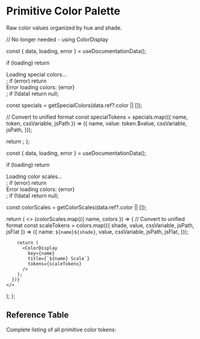 
<Meta title="Token Reference/Primitives/Colors" />

# Primitive Color Palette

Raw color values organized by hue and shade.


// No longer needed - using ColorDisplay

  const { data, loading, error } = useDocumentationData();
  
  if (loading) return <div>Loading special colors...</div>;
  if (error) return <div>Error loading colors: {error}</div>;
  if (!data) return null;
  
  const specials = getSpecialColors(data.ref?.color || []);
  
  // Convert to unified format
  const specialTokens = specials.map(({ name, token, cssVariable, jsPath }) => ({
    name,
    value: token.$value,
    cssVariable,
    jsPath,
  }));
  
  return <ColorDisplay title="Special Colors" tokens={specialTokens} />;
};

  const { data, loading, error } = useDocumentationData();
  
  if (loading) return <div>Loading color scales...</div>;
  if (error) return <div>Error loading colors: {error}</div>;
  if (!data) return null;
  
  const colorScales = getColorScales(data.ref?.color || []);
  
  return (
    <>
      {colorScales.map(({ name, colors }) => {
        // Convert to unified format
        const scaleTokens = colors.map(({ shade, value, cssVariable, jsPath, jsFlat }) => ({
          name: `${name}${shade}`,
          value,
          cssVariable,
          jsPath,
          jsFlat,
        }));
        
        return (
          <ColorDisplay 
            key={name} 
            title={`${name} Scale`} 
            tokens={scaleTokens} 
          />
        );
      })}
    </>
  );
};

<SpecialColors />

<AllColorScales />


## Reference Table

Complete listing of all primitive color tokens:

<TokenReferenceTable tier="ref" category="color" />